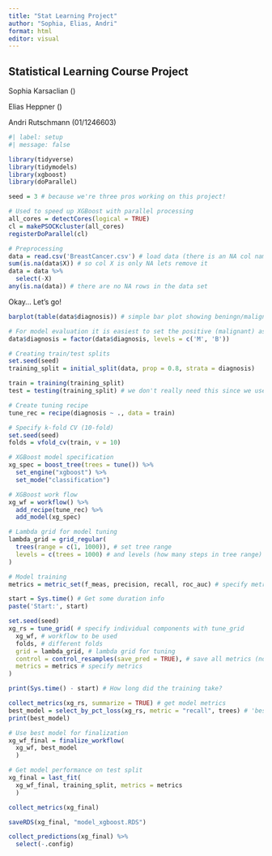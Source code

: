 ```yaml
---
title: "Stat Learning Project"
author: "Sophia, Elias, Andri"
format: html
editor: visual
---
```


## Statistical Learning Course Project

Sophia Karsaclian ()

Elias Heppner ()

Andri Rutschmann (01/1246603)

```r
#| label: setup
#| message: false

library(tidyverse)
library(tidymodels)
library(xgboost)
library(doParallel)

seed = 3 # because we're three pros working on this project!

# Used to speed up XGBoost with parallel processing
all_cores = detectCores(logical = TRUE)
cl = makePSOCKcluster(all_cores)
registerDoParallel(cl)

# Preprocessing
data = read.csv('BreastCancer.csv') # load data (there is an NA col nameed X)
sum(is.na(data$X)) # so col X is only NA lets remove it
data = data %>% 
  select(-X)
any(is.na(data)) # there are no NA rows in the data set
```

Okay... Let's go!

```r
barplot(table(data$diagnosis)) # simple bar plot showing beningn/malignant dist

```

```r
# For model evaluation it is easiest to set the positive (malignant) as fist level
data$diagnosis = factor(data$diagnosis, levels = c('M', 'B'))

# Creating train/test splits
set.seed(seed)
training_split = initial_split(data, prop = 0.8, strata = diagnosis)

train = training(training_split)
test = testing(training_split) # we don't really need this since we use last_fit()

# Create tuning recipe
tune_rec = recipe(diagnosis ~ ., data = train)

# Specify k-fold CV (10-fold)
set.seed(seed)
folds = vfold_cv(train, v = 10)

# XGBoost model specification
xg_spec = boost_tree(trees = tune()) %>% 
  set_engine("xgboost") %>% 
  set_mode("classification")

# XGBoost work flow
xg_wf = workflow() %>% 
  add_recipe(tune_rec) %>% 
  add_model(xg_spec)

# Lambda grid for model tuning
lambda_grid = grid_regular(
  trees(range = c(1, 1000)), # set tree range
  levels = c(trees = 1000) # and levels (how many steps in tree range)
)

# Model training
metrics = metric_set(f_meas, precision, recall, roc_auc) # specify metrics

start = Sys.time() # Get some duration info
paste('Start:', start)

set.seed(seed)
xg_rs = tune_grid( # specify individual components with tune_grid
  xg_wf, # workflow to be used
  folds, # different folds
  grid = lambda_grid, # lambda grid for tuning
  control = control_resamples(save_pred = TRUE), # save all metrics (not just default)
  metrics = metrics # specify metrics
)

print(Sys.time() - start) # How long did the training take?

collect_metrics(xg_rs, summarize = TRUE) # get model metrics
best_model = select_by_pct_loss(xg_rs, metric = "recall", trees) # 'best' simple model (according to metric) - select_best() gives best model (more complex)
print(best_model)

# Use best model for finalization
xg_wf_final = finalize_workflow(
  xg_wf, best_model
  )

# Get model performance on test split
xg_final = last_fit(
  xg_wf_final, training_split, metrics = metrics
  )

collect_metrics(xg_final)

saveRDS(xg_final, "model_xgboost.RDS")

collect_predictions(xg_final) %>% 
  select(-.config)
```
